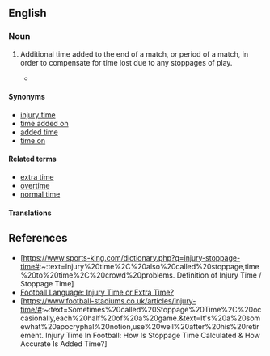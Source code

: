 ==English==

===Noun===
{{en-noun|-|s}}

# {{lb|en|UK|sports}} Additional time added to the end of a match, or period of a match, in order to compensate for time lost due to any stoppages of play.
#* {{quote-journal
|en
|date=January 16, 2011
|author=Saj Chowdhury
|title=Sunderland 1 - 1 Newcastle
|work=BBC
|url=http://news.bbc.co.uk/sport2/hi/football/eng_prem/9358512.stm
|page=
|passage=But Sunderland fans fearing the worst finally had something to cheer when in the fourth of five minutes of '''stoppage time''' Gyan stood at the right place at the right time.}}

====Synonyms====
* [[injury time]]
* [[time added on]]
* [[added time]]
* [[time on]] {{q|Australian rules football}}

====Related terms====
* [[extra time]]
* [[overtime]] {{q|US}}
* [[normal time]]

====Translations====
{{trans-see|injury time}}

==References==
*[https://www.sports-king.com/dictionary.php?q=injury-stoppage-time#:~:text=Injury%20time%2C%20also%20called%20stoppage,time%20to%20time%2C%20crowd%20problems. Definition of Injury Time / Stoppage Time]
*[https://languagecaster.com/football-language-injury-time-or-extra-time/ Football Language: Injury Time or Extra Time?]
*[https://www.football-stadiums.co.uk/articles/injury-time/#:~:text=Sometimes%20called%20Stoppage%20Time%2C%20occasionally,each%20half%20of%20a%20game.&text=It's%20a%20somewhat%20apocryphal%20notion,use%20well%20after%20his%20retirement. Injury Time In Football: How Is Stoppage Time Calculated & How Accurate Is Added Time?]